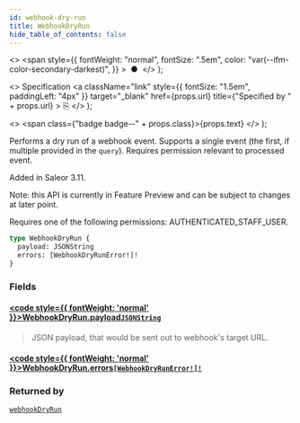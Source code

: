```yaml
---
id: webhook-dry-run
title: WebhookDryRun
hide_table_of_contents: false
---
```


  <>
    <span
      style={{
        fontWeight: "normal",
        fontSize: ".5em",
        color: "var(--ifm-color-secondary-darkest)",
      }}
    >
      &nbsp;●&nbsp;
    </span>
  </>
);

  <>
    Specification
    <a
      className="link"
      style={{ fontSize: "1.5em", paddingLeft: "4px" }}
      target="\_blank"
      href={props.url}
      title={"Specified by " + props.url}
    >
      ⎘
    </a>
  </>
);

  <>
    <span class={"badge badge--" + props.class}>{props.text}</span>
  </>
);

Performs a dry run of a webhook event. Supports a single event (the first, if multiple provided in the `query`). Requires permission relevant to processed event.

Added in Saleor 3.11.

Note: this API is currently in Feature Preview and can be subject to changes at later point.

Requires one of the following permissions: AUTHENTICATED_STAFF_USER.

```graphql
type WebhookDryRun {
  payload: JSONString
  errors: [WebhookDryRunError!]!
}
```

### Fields

#### [<code style={{ fontWeight: 'normal' }}>WebhookDryRun.<b>payload</b></code>](#)<Bullet />[`JSONString`](../../api-reference/scalars/jsonstring) <Badge class="secondary" text="scalar"/>

> JSON payload, that would be sent out to webhook's target URL.

#### [<code style={{ fontWeight: 'normal' }}>WebhookDryRun.<b>errors</b></code>](#)<Bullet />[`[WebhookDryRunError!]!`](../../api-reference/objects/webhook-dry-run-error) <Badge class="secondary" text="non-null"/> <Badge class="secondary" text="object"/>

>

### Returned by

[`webhookDryRun`](../../api-reference/mutations/webhook-dry-run) <Badge class="secondary" text="mutation"/>
